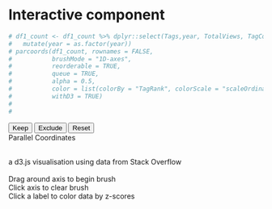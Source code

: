 # Interactive component

```r
# df1_count <- df1_count %>% dplyr::select(Tags,year, TotalViews, TagCount, TotalComments, AcceptedAnswers, TagRank) %>%
#   mutate(year = as.factor(year))
# parcoords(df1_count, rownames = FALSE, 
#           brushMode = "1D-axes", 
#           reorderable = TRUE, 
#           queue = TRUE, 
#           alpha = 0.5,
#           color = list(colorBy = "TagRank", colorScale = "scaleOrdinal", colorScheme = "schemeCategory10"),
#           withD3 = TRUE)
# 
# 

```





<head>
<title>d3.js Canvas Parallel Coordinates</title>
<script src="http://ajax.googleapis.com/ajax/libs/jquery/1.9.1/jquery.min.js"></script>
<script src="http://d3js.org/d3.v3.min.js" charset="utf-8"></script>
<script src="http://underscorejs.org/underscore-min.js"></script>
<script src="_include/js/lib/d3.parcoords.js"></script>
<script src="_include/js/lib/d3.underscore.math.js"></script>
<script src="_include/js/lib/d3.divgrid.js"></script>
<link rel="stylesheet" href="_include/css/fonts/droid.css" type="text/css" charset="utf-8" />
<link href="_include/css/d3.parcoords.css" rel="stylesheet">
<link href="_include/css/bigdata.parallelcoordinates.css" rel="stylesheet">
</head>
<body>
<button id="keep-data">Keep</button>
<button id="exclude-data">Exclude</button>
<button id="reset-data">Reset</button>
<br>
<div id="wrapper" class="parcoords" style="width:100%;height:340px">
<div id="desc">
<div id="title"><span class="large">Parallel Coordinates</span></div>
<br>
a d3.js visualisation using data from Stack Overflow
<br><br>Drag around axis to begin brush<br>
Click axis to clear brush<br>Click a label to color data by z-scores
</div>
</div>
</body>
<div id="grid"></div>
<script type="text/javascript" src="_include/js/bigdata.parallelcoordinates.js"></script>